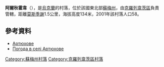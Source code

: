 {{coord|51|35|27|N|33|22|15|E|scale:100000_region:UA|display=title}}

'''阿爾秋霍韋'''（{{lang-uk|Артюхове}}），是[[烏克蘭|烏克蘭]]的村落，位於該國東北部[[蘇梅州|蘇梅州]]，由[[克羅列韋茨區|克羅列韋茨區]]負責管轄，距離[[莫斯季謝_(克羅列韋茨區)|莫斯季謝]]1.5公里，海拔高度134米，2001年該村落人口58。

==參考資料==
* [http://w1.c1.rada.gov.ua/pls/z7502/A005?rdat1=02.02.2010&rf7571=29256 Артюхове]{{dead link|date=2018年5月 |bot=InternetArchiveBot |fix-attempted=yes }}
* [http://weather.in.ua/ua/symskaja/377 Погода в селі Артюхове] {{Wayback|url=http://weather.in.ua/ua/symskaja/377 |date=20111219234749 }}

{{DEFAULTSORT:Артюхове}}
[[Category:蘇梅州村落|Category:蘇梅州村落]]
[[Category:克羅列韋茨區村落|Category:克羅列韋茨區村落]]


{{Sumy-geo-stub}}